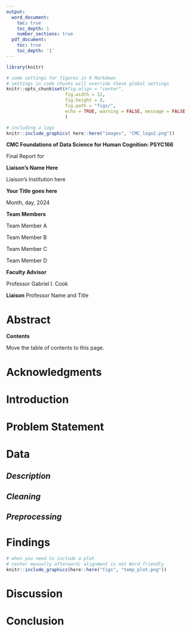 ```yaml
---
output:
  word_document:
    toc: true
    toc_depth: 1
    number_sections: true
  pdf_document:
    toc: true
    toc_depth: '1'
---
```


```r
library(knitr)
```

\newpage

```r
# some settings for figures in R Markdown
# settings in code chunks will override these global settings
knitr::opts_chunk$set(#fig.align = "center", 
                      fig.width = 12, 
                      fig.height = 8, 
                      fig.path = "figs/",
                      echo = TRUE, warning = FALSE, message = FALSE
                      )
```


```r
# including a logo
knitr::include_graphics( here::here("images", "CMC_logo2.png"))
```

**CMC Foundations of Data Science for Human Cognition: PSYC166**


Final Report for

**Liaison's Name Here**

Liaison's Institution here




**Your Title goes here**


Month, day, 2024


**Team Members**

Team Member A

Team Member B

Team Member C

Team Member D


**Faculty Advisor**

Professor Gabriel I. Cook

**Liaison**
Professor Name and Title

\newpage
# **Abstract**



\newpage
**Contents**

Move the table of contents to this page.



\newpage
# **Acknowledgments**

\newpage
# **Introduction**



# **Problem Statement**



# **Data**

## *Description*


## *Cleaning*


## *Preprocessing*




# **Findings**

```r
# when you need to include a plot
# center manually afterward; alignment is not Word friendly
knitr::include_graphics(here::here("figs", "temp_plot.png"))
```


# **Discussion**



# **Conclusion**
